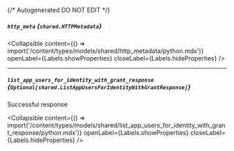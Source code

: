 {/* Autogenerated DO NOT EDIT  */}

##### `http_meta` *{`shared.HTTPMetadata`}*

<Collapsible content={() => import('/content/types/models/shared/http_metadata/python.mdx')} openLabel={Labels.showProperties} closeLabel={Labels.hideProperties} />


---
##### `list_app_users_for_identity_with_grant_response` *{`Optional[shared.ListAppUsersForIdentityWithGrantResponse]`}*
Successful response

<Collapsible content={() => import('/content/types/models/shared/list_app_users_for_identity_with_grant_response/python.mdx')} openLabel={Labels.showProperties} closeLabel={Labels.hideProperties} />



